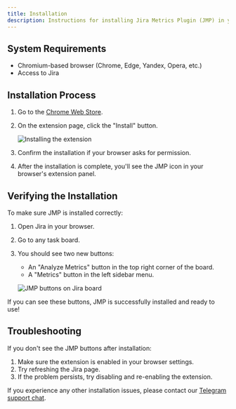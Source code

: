 ```yaml
---
title: Installation
description: Instructions for installing Jira Metrics Plugin (JMP) in your browser.
---
```


## System Requirements

- Chromium-based browser (Chrome, Edge, Yandex, Opera, etc.)
- Access to Jira

## Installation Process

1. Go to the [Chrome Web Store](https://chromewebstore.google.com/detail/jira-metrics-plugin/ehhncnkhbchjllmnbcfebjllhnkgnfpc).

2. On the extension page, click the "Install" button.

   ![Installing the extension](/images/install-extension.png)

3. Confirm the installation if your browser asks for permission.

4. After the installation is complete, you'll see the JMP icon in your browser's extension panel.

## Verifying the Installation

To make sure JMP is installed correctly:

1. Open Jira in your browser.
2. Go to any task board.
3. You should see two new buttons:
   - An "Analyze Metrics" button in the top right corner of the board.
   - A "Metrics" button in the left sidebar menu.

   ![JMP buttons on Jira board](/images/jmp-buttons.png)

If you can see these buttons, JMP is successfully installed and ready to use!

## Troubleshooting

If you don't see the JMP buttons after installation:

1. Make sure the extension is enabled in your browser settings.
2. Try refreshing the Jira page.
3. If the problem persists, try disabling and re-enabling the extension.

If you experience any other installation issues, please contact our [Telegram support chat](https://t.me/JiraMetrics).
